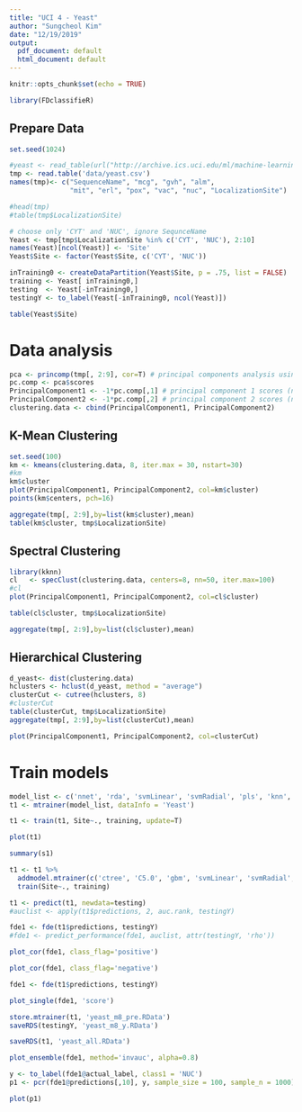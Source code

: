 ```yaml
---
title: "UCI 4 - Yeast"
author: "Sungcheol Kim"
date: "12/19/2019"
output:
  pdf_document: default
  html_document: default
---
```


```r
knitr::opts_chunk$set(echo = TRUE)

library(FDclassifieR)
```

## Prepare Data

```r
set.seed(1024)

#yeast <- read_table(url("http://archive.ics.uci.edu/ml/machine-learning-databases/yeast/yeast.data"))
tmp <- read.table('data/yeast.csv')
names(tmp)<- c("SequenceName", "mcg", "gvh", "alm", 
               "mit", "erl", "pox", "vac", "nuc", "LocalizationSite")

#head(tmp)
#table(tmp$LocalizationSite)

# choose only 'CYT' and 'NUC', ignore SequnceName
Yeast <- tmp[tmp$LocalizationSite %in% c('CYT', 'NUC'), 2:10]
names(Yeast)[ncol(Yeast)] <- 'Site'
Yeast$Site <- factor(Yeast$Site, c('CYT', 'NUC'))

inTraining0 <- createDataPartition(Yeast$Site, p = .75, list = FALSE)
training <- Yeast[ inTraining0,]
testing  <- Yeast[-inTraining0,]
testingY <- to_label(Yeast[-inTraining0, ncol(Yeast)])
```

```r
table(Yeast$Site)
```

# Data analysis

```r
pca <- princomp(tmp[, 2:9], cor=T) # principal components analysis using correlation matrix
pc.comp <- pca$scores
PrincipalComponent1 <- -1*pc.comp[,1] # principal component 1 scores (negated for convenience)
PrincipalComponent2 <- -1*pc.comp[,2] # principal component 2 scores (negated for convenience)
clustering.data <- cbind(PrincipalComponent1, PrincipalComponent2)
```

## K-Mean Clustering

```r
set.seed(100)
km <- kmeans(clustering.data, 8, iter.max = 30, nstart=30)
#km
km$cluster
plot(PrincipalComponent1, PrincipalComponent2, col=km$cluster)
points(km$centers, pch=16)

aggregate(tmp[, 2:9],by=list(km$cluster),mean)
table(km$cluster, tmp$LocalizationSite)
```

## Spectral Clustering

```r
library(kknn)
cl   <- specClust(clustering.data, centers=8, nn=50, iter.max=100) 
#cl
plot(PrincipalComponent1, PrincipalComponent2, col=cl$cluster)

table(cl$cluster, tmp$LocalizationSite)

aggregate(tmp[, 2:9],by=list(cl$cluster),mean)
```

## Hierarchical Clustering

```r
d_yeast<- dist(clustering.data)
hclusters <- hclust(d_yeast, method = "average")
clusterCut <- cutree(hclusters, 8)
#clusterCut
table(clusterCut, tmp$LocalizationSite)
aggregate(tmp[, 2:9],by=list(clusterCut),mean)

plot(PrincipalComponent1, PrincipalComponent2, col=clusterCut)
```

# Train models

```r
model_list <- c('nnet', 'rda', 'svmLinear', 'svmRadial', 'pls', 'knn', 'earth', 'avNNet', 'mlp', 'nb', 'rf', 'rpart', 'ctree', 'C5.0', 'gbm', 'bayesglm', 'glm', 'glmnet', 'simpls')
t1 <- mtrainer(model_list, dataInfo = 'Yeast')
```


```r
t1 <- train(t1, Site~., training, update=T)
```

```r
plot(t1)
```

```r
summary(s1)
```


```r
t1 <- t1 %>%
  addmodel.mtrainer(c('ctree', 'C5.0', 'gbm', 'svmLinear', 'svmRadial', 'pls', 'earth', 'avNNet')) %>%
  train(Site~., training) 

```

```r
t1 <- predict(t1, newdata=testing)
#auclist <- apply(t1$predictions, 2, auc.rank, testingY)

fde1 <- fde(t1$predictions, testingY)
#fde1 <- predict_performance(fde1, auclist, attr(testingY, 'rho'))
```

```r
plot_cor(fde1, class_flag='positive')

plot_cor(fde1, class_flag='negative')
```

```r
fde1 <- fde(t1$predictions, testingY)
```

```r
plot_single(fde1, 'score')
```

```r
store.mtrainer(t1, 'yeast_m8_pre.RData')
saveRDS(testingY, 'yeast_m8_y.RData')
```

```r
saveRDS(t1, 'yeast_all.RData')
```

```r
plot_ensemble(fde1, method='invauc', alpha=0.8)
```

```r
y <- to_label(fde1@actual_label, class1 = 'NUC')
p1 <- pcr(fde1@predictions[,10], y, sample_size = 100, sample_n = 1000)
```

```r
plot(p1)
```

